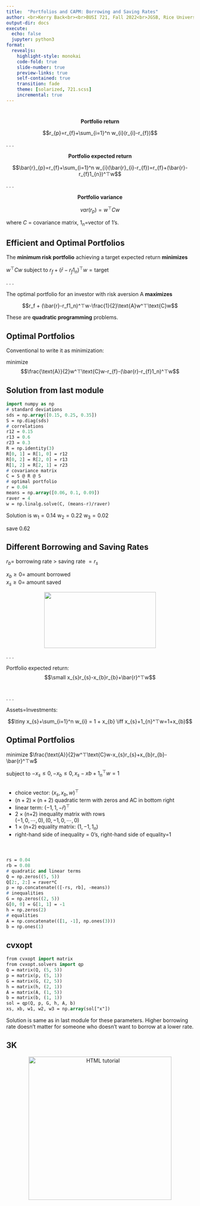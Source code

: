 ```yaml
---
title:  "Portfolios and CAPM: Borrowing and Saving Rates"
author: <br>Kerry Back<br><br>BUSI 721, Fall 2022<br>JGSB, Rice University
output-dir: docs
execute:
  echo: false
  jupyter: python3
format: 
  revealjs:
    highlight-style: monokai
    code-fold: true
    slide-number: true
    preview-links: true
    self-contained: true
    transition: fade
    theme: [solarized, 721.scss]
    incremental: true
---
```


#
<p align=center> **Portfolio return** </p> 

$$r_{p}=r_{f}+\sum_{i=1}^n w_{i}(r_{i}-r_{f})$$

. . .

<p align=center> **Portfolio expected return** </p> 

$$\bar{r}_{p}=r_{f}+\sum_{i=1}^n w_{i}(\bar{r}_{i}-r_{f})=r_{f}+(\bar{r}-r_{f}1_{n})^⊤w$$
 

. . .

<p align=center> **Portfolio variance** </p>  

$$var(r_{p})=w^⊤Cw$$

where $C$ = covariance matrix, $1_n$=vector of 1's. 

## Efficient and Optimal Portfolios

The **minimum risk portfolio** achieving a target expected return **minimizes** \

$w^⊤Cw$ subject to $r_{f}+(\bar{r}-r_{f}1_n)^⊤w=\text{target}$

. . .

The optimal portfolio for an investor with risk aversion $\text{A}$ **maximizes**

$$r_f + (\bar{r}-r_f1_n)^⊤w-\frac{1}{2}\text{A}w^⊤\text{C}w$$

These are **quadratic programming** problems.

## Optimal Portfolios

Conventional to write it as minimization:

minimize $$\frac{\text{A}}{2}w^⊤\text{C}w-r_{f}-(\bar{r}-r_{f}1_n)^⊤w$$

## Solution from last module

``` p
import numpy as np
# standard deviations
sds = np.array([0.15, 0.25, 0.35])
S = np.diag(sds)
# correlations
r12 = 0.15
r13 = 0.6
r23 = 0.3
R = np.identity(3)
R[0, 1] = R[1, 0] = r12
R[0, 2] = R[2, 0] = r13
R[1, 2] = R[2, 1] = r23
# covariance matrix
C = S @ R @ S
# optimal portfolio
r = 0.04
means = np.array([0.06, 0.1, 0.09])
raver = 4
w = np.linalg.solve(C, (means-r)/raver)
```
Solution is
$\text{w}_1=0.14$ 
$\text{w}_2=0.22$
$\text{w}_3=0.02$ \ 

save 0.62

## Different Borrowing and Saving Rates

$r_{b}=$ borrowing rate > saving rate $= r_{s}$ \ 

$x_{b} \geq 0 =$ amount borrowed \
$x_{s} \geq 0 =$ amount saved

<p align=center> <img src="images/money-1428594_1920.jpg" height=150 width=300></p>

. . .

Portfolio expected return: $$\small x_{s}r_{s}-x_{b}r_{b}+\bar{r}^⊤w$$ \

. . .

Assets=Investments: 

$$\tiny x_{s}+\sum_{i=1}^n w_{i} = 1 + x_{b} \iff x_{s}+1_{n}^⊤w=1+x_{b}$$

## Optimal Portfolios

minimize $\frac{\text{A}}{2}w^⊤\text{C}w-x_{s}r_{s}+x_{b}r_{b}-\bar{r}^⊤w$ \ 

subject to $-x_{s} \leq 0, -x_{b} \leq 0, x_{s}-x{b}+1_n^⊤w=1$

:::: {.columns}
::: {.column width="100%"}
- choice vector: $(x_s,x_b,w)^⊤$
- $(\text{n}+2)\times({\text{n}+2})$ quadratic term with zeros and $\text{AC}$ in bottom right
- linear term: $(-1,1,-\bar{r})^⊤$
- $2 \times \text{(n+2)}$ inequality matrix with rows \
$(-1,0,\cdots,0),(0,-1,0,\cdots,0)$
- $1 \times \text{(n+2)}$ equality matrix: $(1,-1,1_n)$
- right-hand side of inequality = 0's, right-hand side of equality=1
:::
::::

#

``` p
rs = 0.04
rb = 0.08
# quadratic and linear terms
Q = np.zeros((5, 5))
Q[2:, 2:] = raver*C
p = np.concatenate(([-rs, rb], -means))
# inequalities
G = np.zeros((2, 5))
G[0, 0] = G[1, 1] = -1
h = np.zeros(2)
# equalities
A = np.concatenate(([1, -1], np.ones(3)))
b = np.ones(1)
```

## cvxopt

``` p
from cvxopt import matrix
from cvxopt.solvers import qp
Q = matrix(Q, (5, 5))
p = matrix(p, (5, 1))
G = matrix(G, (2, 5))
h = matrix(h, (2, 1))
A = matrix(A, (1, 5))
b = matrix(b, (1, 1))
sol = qp(Q, p, G, h, A, b)
xs, xb, w1, w2, w3 = np.array(sol["x"])
```

Solution is same as in last module for these parameters. Higher borrowing rate doesn't matter for someone who doesn't want to borrow at a lower rate.

## 3K

<p align=center> 
<a href="https://bbcx-investments.com/assets/"><img src="images/Rice_Owl.jpg" alt="HTML tutorial" style="width:4in;"></a>
</p>